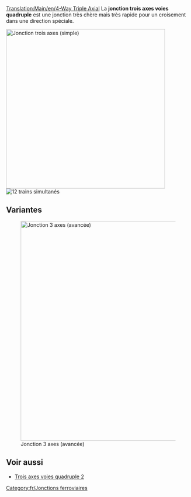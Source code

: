 [[Translation:Main/en/4-Way Triple Axial]]{{fr/Menu de Croisements}}
La '''jonction trois axes voies quadruple''' est une jonction très chère mais très rapide pour un croisement dans une direction spéciale.

[[File:en/Tripleaxial.png|none|thumb|435px|Jonction trois axes (simple)]]
[[File:en/4wta.gif|right|thumb|12 trains simultanés]]

{{Template:Critère de jonction/Fr|Très cher|3|1|0|0|0|0|1|1|0|0|1|||
*Traite un très grand nombre de trains à la fois
*Utilise des directions spéciales -> "haut en bas" et "gauche vers droite"
*Peu d'espace nécessaire (12x12) 
*Pas ou peu de virages serrés (voir la version améliorée pour la haute vitesse)
*Pas de collines nécessaires (pour la très haute vitesse)
*Blocages ou embouteillages impossibles
*Pas de fusion ou de séparation des lignes
*Gestion possible de lignes simples ou doubles. C'est la raison pour de pas utiliser de séparations ou de jointures. Faites selon vos besoins
*Chaque ligne démarre un niveau plus haut en entrant dans la jonction qu'en en sortant
}}

==Variantes==
[[File:en/Tripleaxial2.png|none|thumb|600px|Jonction 3 axes (avancée)]]

==Voir aussi==
* [[Main/fr/Trois axes voies quadruple 2|Trois axes voies quadruple 2]]

[[Category:fr/Jonctions ferroviaires]]
